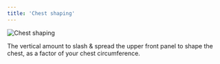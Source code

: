 ```yaml
---
title: 'Chest shaping'
---
```


![Chest shaping](chestshaping.svg)

The vertical amount to slash & spread the upper front panel to shape the chest, as a factor of your chest circumference.
